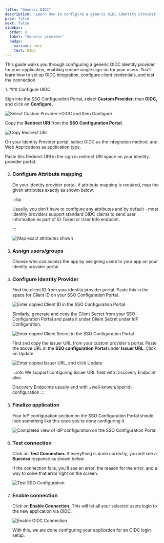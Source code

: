 ```yaml
---
title: "Generic OIDC"
description: "Learn how to configure a generic OIDC identity provider for secure single sign-on (SSO) with your application using Scalekit."
prev: false
next: false
sidebar:
  order: 8
  label: "Generic provider"
  badge:
    variant: note
    text: OIDC
---
```



This guide walks you through configuring a generic OIDC identity provider for your application, enabling secure single sign-on for your users. You'll learn how to set up OIDC integration, configure client credentials, and test the connection.

<Steps>
1. ### Configure OIDC

   Sign into the SSO Configuration Portal, select **Custom Provider**, then **OIDC,** and click on **Configure.**

   ![Select Custom Provider→OIDC and then Configure](@/assets/docs/guides/sso-integrations/oidc-custom-provider/0.png)

   Copy the **Redirect URl** from the **SSO Configuration Portal**.

   ![Copy Redirect URI](@/assets/docs/guides/sso-integrations/oidc-custom-provider/1.png)

   On your Identity Provider portal, select OIDC as the integration method, and Web Applications as application type.

   Paste this Redirect URI in the sign in redirect URI space on your identity provider portal.

2. ### Configure Attribute mapping

   On your identity provider portal, if attribute mapping is required, map the given attributes exactly as shown below.

   :::tip

   Usually, you don't have to configure any attributes and by default - most identity providers support standard OIDC claims to send user information as part of ID Token or User Info endpoint.

   :::

   ![Map exact attributes shown](@/assets/docs/guides/sso-integrations/oidc-custom-provider/2.png)

3. ### Assign users/groups

   Choose who can access the app by assigning users to your app on your identity provider portal.

4. ### Configure Identity Provider

   Find the client ID from your identity provider portal. Paste this in the space for Client ID on your SSO Configuration Portal.

   ![Enter copied Client ID in the SSO Configuration Portal](@/assets/docs/guides/sso-integrations/oidc-custom-provider/3.png)

   Similarly, generate and copy the Client Secret from your SSO Configuration Portal and paste it under Client Secret under IdP Configuration.

   ![Enter copied Client Secret in the SSO Configuration Portal](@/assets/docs/guides/sso-integrations/oidc-custom-provider/4.png)

   Find and copy the Issuer URL from your custom provider's portal. Paste the above URL in the **SSO configuration Portal** under **Issuer URL**. Click on Update.

   ![Enter copied Issuer URL, and click Update](@/assets/docs/guides/sso-integrations/oidc-custom-provider/5.png)

   :::info
   We support configuring Issuer URL field with Discovery Endpoint also.

   Discovery Endpoints usually end with ./well-known/openid-configuration
   :::

5. ### Finalize application

   Your IdP configuration section on the SSO Configuration Portal should look something like this once you're done configuring it.

   ![Completed view of IdP configuration on the SSO Configuration Portal](@/assets/docs/guides/sso-integrations/oidc-custom-provider/6.png)

6. ### Test connection

   Click on **Test Connection.** If everything is done correctly, you will see a **Success** response as shown below.

   If the connection fails, you'll see an error, the reason for the error, and a way to solve that error right on the screen.

   ![Test SSO Configuration](@/assets/docs/guides/sso-integrations/oidc-custom-provider/7.png)

7. ### Enable connection

   Click on **Enable Connection.** This will let all your selected users login to the new application via OIDC.

   ![Enable OIDC Connection](@/assets/docs/guides/sso-integrations/oidc-custom-provider/8.png)

   With this, we are done configuring your application for an OIDC login setup.
</Steps>
